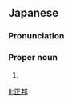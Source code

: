 ==Japanese==
{{ja-kanjitab|まさ|くに}}

===Pronunciation===
{{ja-pron|まさくに}}

===Proper noun===
{{ja-pos|proper|まさくに}}

# {{given name|male|lang=ja|sort=まさくに}}

[[li:正邦]]